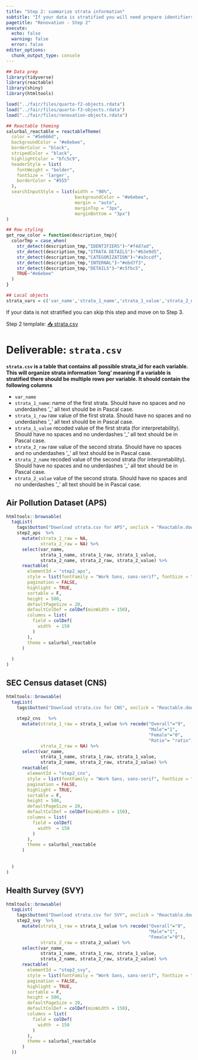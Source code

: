 ```yaml
---
title: "Step 2: summarize strata information"
subtitle: "If your data is stratified you will need prepare identifiers for each strata level"
pagetitle: "Renovation - Step 2"
execute: 
  echo: false
  warning: false
  error: false
editor_options: 
  chunk_output_type: console
---
```


```r
## Data prep
library(tidyverse)
library(reactable)
library(shiny)
library(htmltools)

load("../fair/files/quarto-f2-objects.rdata")
load("../fair/files/quarto-f3-objects.rdata")
load("../fair/files/renovation-objects.rdata")

## Reactable theming
salurbal_reactable = reactableTheme(
  color = "#5e666d",
  backgroundColor = "#e6ebee",
  borderColor = "black",
  stripedColor = "black",
  highlightColor = "bfc5c9",
  headerStyle = list(
    fontWeight = "bolder",
    fontSize = 'larger',
    borderColor = "#555"
  ),
  searchInputStyle = list(width = "98%",
                          backgroundColor = "#e6ebee",
                          margin = "auto",
                          marginTop = "3px",
                          marginBottom = "3px")
)

## Row styling 
get_row_color = function(description_tmp){
  colorTmp = case_when(
    str_detect(description_tmp,"IDENTIFIERS")~"#f4d7ad",
    str_detect(description_tmp,"STRATA DETAILS")~"#b3e9d5",
    str_detect(description_tmp,"CATEGORIZATION")~"#a3ccdf",
    str_detect(description_tmp,"INTERNAL")~"#ebd7f3",
    str_detect(description_tmp,"DETAILS")~"#c5fbc5",
    TRUE~"#e6ebee"
  )
}

## Local objects
strata_vars = c('var_name','strata_1_name','strata_1_value','strata_2_name','strata_2_value')
```



:::{.callout-important}
If your data is not stratified you can skip this step and move on to Step 3. 

Step 2 template:  <a href="../fair/files/strata.csv" download>📥 strata.csv</a>
:::


#  Deliverable: `strata.csv`

**`strata.csv` is a table that contains all possible strata_id for each variable. This will organize strata information 'long' meaning if a variable is stratified there should be multiple rows per variable. It should contain the following columns **  

- `var_name`
- `strata_1_name`: name of the first strata. Should have no spaces and no underdashes '_' all text should be in Pascal case.
- `strata_1_raw` raw value of the first strata. Should have no spaces and no underdashes '_' all text should be in Pascal case.
- `strata_1_value` recoded value  of the first strata (for interpretability). Should have no spaces and no underdashes '_' all text should be in Pascal case.
- `strata_2_raw` raw value of the second strata. Should have no spaces and no underdashes '_' all text should be in Pascal case.
- `strata_2_name`  recoded value  of the second strata (for interpretability). Should have no spaces and no underdashes '_' all text should be in Pascal case.
- `strata_2_value` value of the second strata. Should have no spaces and no underdashes '_' all text should be in Pascal case.


::: {.column-screen-inset-right}
::: {.panel-tabset}

##  Air Pollution Dataset (APS)




```r

htmltools::browsable(
  tagList(
    tags$button("Download strata.csv for APS", onclick = "Reactable.downloadDataCSV('step2_aps')"),
    step2_aps  %>% 
      mutate(strata_1_raw = NA,
             strata_2_raw = NA) %>%
      select(var_name, 
             strata_1_name, strata_1_raw, strata_1_value, 
             strata_2_name, strata_2_raw, strata_2_value) %>% 
      reactable(
        elementId = "step2_aps",
        style = list(fontFamily = "Work Sans, sans-serif", fontSize = "0.7rem"),
        pagination = FALSE, 
        highlight = TRUE,  
        sortable = F,
        height = 500,
        defaultPageSize = 20,
        defaultColDef = colDef(minWidth = 150),
        columns = list(
          field = colDef(
            width  = 150
          )
        ),
        theme = salurbal_reactable
      )
    
  )
)

```

## SEC Census dataset (CNS) 


```r

htmltools::browsable(
  tagList(
    tags$button("Download strata.csv for CNS", onclick = "Reactable.downloadDataCSV('step2_cns')"),
    
    step2_cns   %>% 
      mutate(strata_1_raw = strata_1_value %>% recode("Overall"="9",
                                                      "Male"="1",
                                                      "Female"="0",
                                                      "Ratio"= "ratio"),
             strata_2_raw = NA) %>%
      select(var_name, 
             strata_1_name, strata_1_raw, strata_1_value, 
             strata_2_name, strata_2_raw, strata_2_value) %>% 
      reactable(
        elementId = "step2_cns",
        style = list(fontFamily = "Work Sans, sans-serif", fontSize = "0.7rem"),
        pagination = FALSE, 
        highlight = TRUE,  
        sortable = F,
        height = 500,
        defaultPageSize = 20,
        defaultColDef = colDef(minWidth = 150),
        columns = list(
          field = colDef(
            width  = 150
          )
        ),
        theme = salurbal_reactable
      )
    
    
  )
)
```

## Health Survey (SVY) 

```r

htmltools::browsable(
  tagList(
    tags$button("Download strata.csv for SVY", onclick = "Reactable.downloadDataCSV('step2_svy')"),
    step2_svy  %>% 
      mutate(strata_1_raw = strata_1_value %>% recode("Overall"="9",
                                                      "Male"="1",
                                                      "Female"="0"),
             strata_2_raw = strata_2_value) %>%
      select(var_name, 
             strata_1_name, strata_1_raw, strata_1_value, 
             strata_2_name, strata_2_raw, strata_2_value) %>% 
      reactable(
        elementId = "step2_svy",
        style = list(fontFamily = "Work Sans, sans-serif", fontSize = "0.7rem"),
        pagination = FALSE, 
        highlight = TRUE,  
        sortable = F,
        height = 500,
        defaultPageSize = 20,
        defaultColDef = colDef(minWidth = 150),
        columns = list(
          field = colDef(
            width  = 150
          )
        ),
        theme = salurbal_reactable
      )
  ))
```

:::
:::
